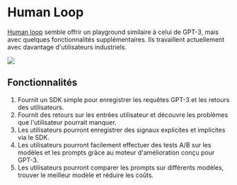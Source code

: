 
# Human Loop

[Human loop](https://humanloop.com/) semble offrir un playground similaire à celui de GPT-3, mais avec quelques fonctionnalités supplémentaires. Ils travaillent actuellement avec davantage d'utilisateurs industriels.

<div style={{ textAlign: "center" }}>
  <Image
    src="/docs/assets/tooling/humanloop.webp"
    width={1200}
    height={891}
    style={{ width: "750px", margin: "auto" }}
  />
</div>

## Fonctionnalités

1. Fournit un SDK simple pour enregistrer les requêtes GPT-3 et les retours des utilisateurs.
2. Fournit des retours sur les entrées utilisateur et découvre les problèmes que l'utilisateur pourrait manquer.
3. Les utilisateurs pourront enregistrer des signaux explicites et implicites via le SDK.
4. Les utilisateurs pourront facilement effectuer des tests A/B sur les modèles et les prompts grâce au moteur d'amélioration conçu pour GPT-3.
5. Les utilisateurs pourront comparer les prompts sur différents modèles, trouver le meilleur modèle et réduire les coûts.
